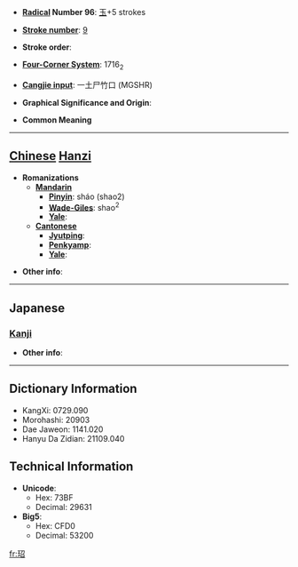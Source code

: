 * '''[[Wiktionary:Chinese radical index| Radical]] Number 96''': [[Wiktionary:Chinese radical index 玉|玉]]+5 strokes

* '''[[Wiktionary:Chinese total strokes index|Stroke number]]''': [[Wiktionary:Chinese total strokes index 9|9]]

* '''Stroke order''': 

* '''[[Wiktionary:Chinese four corner index|Four-Corner System]]''': 1716<sub>2</sub>

* '''[[Wiktionary:Chinese Cangjie index|Cangjie input]]''': 一土尸竹口 (MGSHR)

* '''Graphical Significance and Origin''': 

* '''Common Meaning'''

----

== [[Chinese]] [[Hanzi]] ==

* '''Romanizations'''
** '''[[Mandarin]]'''
*** '''[[Pinyin]]''': sháo (shao2)
*** '''[[Wade-Giles]]''': shao<sup>2</sup>
*** '''[[Yale]]''': 
** '''[[Cantonese]]'''
*** '''[[Jyutping]]''':
*** '''[[Penkyamp]]''': 
*** '''[[Yale]]''': 

* '''Other info''': 

----

==Japanese==
===[[Kanji]]===
{{kanji|on readings=[[しょう]] (shō), [[じょう]] (jō)
|kun readings=
}}

* '''Other info''':  

----

== Dictionary Information ==

* KangXi: 0729.090
* Morohashi: 20903
* Dae Jaweon: 1141.020
* Hanyu Da Zidian: 21109.040

== Technical Information ==

* '''Unicode''':
** Hex: 73BF
** Decimal: 29631
* '''Big5''':
** Hex: CFD0
** Decimal: 53200

[[fr:玿]]